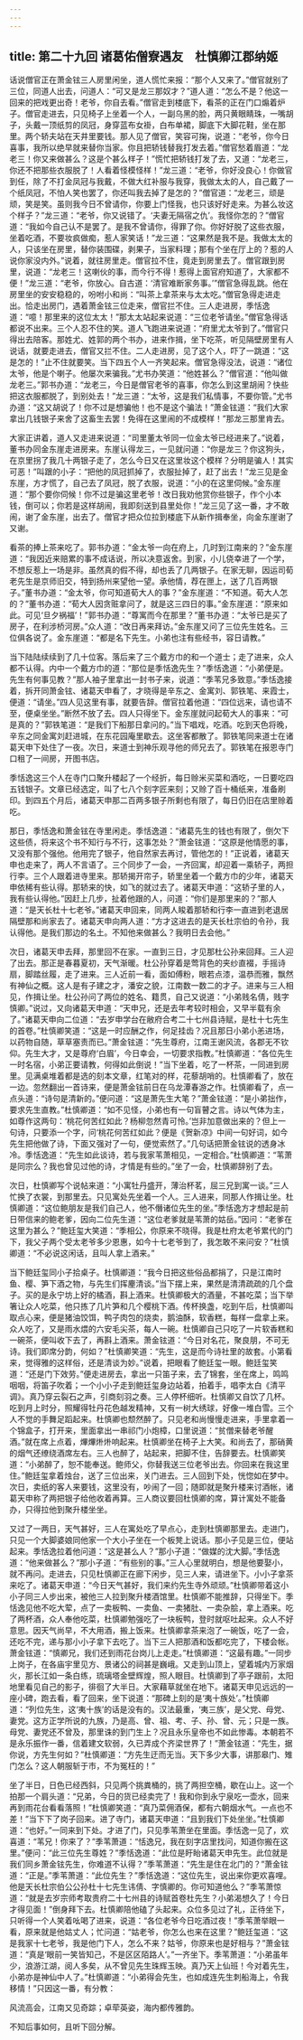 ```yaml
---
---
---
```

title: 第二十九回 诸葛佑僧寮遇友　杜慎卿江郡纳姬
---

话说僧官正在萧金铉三人房里闲坐，道人慌忙来报：“那个人又来了。”僧官就别了三位，同道人出去，问道人：“可又是龙三那奴才？”道人道：“怎么不是？他这一回来的把戏更出奇！老爷，你自去看。”僧官走到楼底下，看茶的正在门口煽着炉子。僧官走进去，只见椅子上坐着一个人，一副乌黑的脸，两只黄眼睛珠，一嘴胡子，头戴一顶纸剪的凤冠，身穿蓝布女褂，白布单裙，脚底下大脚花鞋，坐在那里。两个轿夫站在天井里要钱。那人见了僧官，笑容可掬，说道：“老爷，你今日喜事，我所以绝早就来替你当家。你且把轿钱替我打发去着。”僧官愁着眉道：“龙老三！你又来做甚么？这是个甚么样子！”慌忙把轿钱打发了去，又道：“龙老三，你还不把那些衣服脱了！人看着怪模怪样！”龙三道：“老爷，你好没良心！你做官到任，除了不打金凤冠与我戴，不做大红补服与我穿，我做太太的人，自己戴了一个纸凤冠，不怕人笑也罢了，你还叫我去掉了是怎的？”僧官道：“龙老三，顽是顽，笑是笑。虽则我今日不曾请你，你要上门怪我，也只该好好走来。为甚么妆这个样子？”龙三道：“老爷，你又说错了。‘夫妻无隔宿之仇’。我怪你怎的？”僧官道：“我如今自己认不是罢了。是我不曾请你，得罪了你。你好好脱了这些衣服，坐着吃酒，不要妆疯做痴，惹人家笑话！”龙三道：“这果然是我不是。我做太太的人，只该坐在房里，替你装围碟，剥果子，当家料理；那有个坐在厅上的？惹的人说你家没内外。”说着，就往房里走。僧官拉不住，竟走到房里去了。僧官跟到房里，说道：“龙老三！这喇伙的事，而今行不得！惹得上面官府知道了，大家都不便！”龙三道：“老爷，你放心。自古道：‘清官难断家务事。’”僧官急得乱跳。他在房里坐的安安稳稳的，吩咐小和尚：“叫茶上拿茶来与太太吃。”僧官急得走进走出。恰走出房门，遇着萧金铉三位走来，僧官拦不住。三人走进房，季恬逸道：“噫！那里来的这位太太！”那太太站起来说道：“三位老爷请坐。”僧官急得话都说不出来。三个人忍不住的笑。道人飞跑进来说道：“府里尤太爷到了。”僧官只得出去陪客。那姓尤、姓郭的两个书办，进来作揖，坐下吃茶，听见隔壁房里有人说话，就要走进去，僧官又拦不住。二人走进房，见了这个人，吓了一跳道：“这是怎的！”止不住就要笑。当下四五个人一齐笑起来。僧官急得没法，说道：“诸位太爷，他是个喇子。他屡次来骗我。”尤书办笑道：“他姓甚么？”僧官道：“他叫做龙老三。”郭书办道：“龙老三，今日是僧官老爷的喜事，你怎么到这里胡闹？快些把这衣服都脱了，到别处去！”龙三道：“太爷，这是我们私情事，不要你管。”尤书办道：“这又胡说了！你不过是想骗他！也不是这个骗法！”萧金铉道：“我们大家拿出几钱银子来舍了这畜生去罢！免得在这里闹的不成模样！”那龙三那里肯去。

大家正讲着，道人又走进来说道：“司里董太爷同一位金太爷已经进来了。”说着，董书办同金东崖走进房来。东崖认得龙三，一见就问道：“你是龙三？你这狗头，在京里拐了我几十两银子走了，怎么今日又在这里妆这个模样？分明是骗人！其实可恶！”叫跟的小子：“把他的凤冠抓掉了，衣服扯掉了，赶了出去！”龙三见是金东崖，方才慌了，自己去了凤冠，脱了衣服，说道：“小的在这里伺候。”金东崖道：“那个要你伺候！你不过是骗这里老爷！改日我劝他赏你些银子，作个小本钱，倒可以；你若是这样胡闹，我即刻送到县里处你！”龙三见了这一番，才不敢闹，谢了金东崖，出去了。僧官才把众位拉到楼底下从新作揖奉坐，向金东崖谢了又谢。

看茶的捧上茶来吃了。郭书办道：“金太爷一向在府上，几时到江南来的？”金东崖道：“我因近来赔累的事不成话说，所以决意返舍。到家，小儿侥幸进了一个学，不想反惹上一场是非。虽然真的假不得，却也丢了几两银子。在家无聊，因运司荀老先生是京师旧交，特到扬州来望他一望。承他情，荐在匣上，送了几百两银子。”董书办道：“金太爷，你可知道荀大人的事？”金东崖道：“不知道。荀大人怎的？”董书办道：“荀大人因贪赃拿问了，就是这三四日的事。”金东崖道：“原来如此。可见‘旦夕祸福’！”郭书办道：“尊寓而今在那里？”董书办道：“太爷已是买了房子，在利涉桥河房。”众人道：“改日再来拜访。”金东崖又问了三位先生姓名。三位俱各说了。金东崖道：“都是名下先生。小弟也注有些经书，容日请教。”

当下陆陆续续到了几十位客。落后来了三个戴方巾的和一个道士；走了进来，众人都不认得。内中一个戴方巾的道：“那位是季恬逸先生？”季恬逸道：“小弟便是。先生有何事见教？”那人袖子里拿出一封书子来，说道：“季苇兄多致意。”季恬逸接着，拆开同萧金铉、诸葛天申看了，才晓得是辛东之、金寓刘、郭铁笔、来霞士，便道：“请坐。”四人见这里有事，就要告辞。僧官拉着他道：“四位远来，请也请不至，便桌坐坐。”断然不放了去。四人只得坐下。金东崖就问起荀大人的事来：“可是真的？”郭铁笔道：“是我们下船那日拿问的。”当下唱戏，吃酒。吃到天色将晚，辛东之同金寓刘赶进城，在东花园庵里歇去。这坐客都散了。郭铁笔同来道士在诸葛天申下处住了一夜。次日，来道士到神乐观寻他的师兄去了。郭铁笔在报恩寺门口租了一间房，开图书店。

季恬逸这三个人在寺门口聚升楼起了一个经折，每日赊米买菜和酒吃，一日要吃四五钱银子。文章已经选定，叫了七八个刻字匠来刻；又赊了百十桶纸来，准备刷印。到四五个月后，诸葛天申那二百两多银子所剩也有限了，每日仍旧在店里赊着吃。

那日，季恬逸和萧金铉在寺里闲走。季恬逸道：“诸葛先生的钱也有限了，倒欠下这些债，将来这个书不知行与不行，这事怎处？”萧金铉道：“这原是他情愿的事，又没有那个强他。他用完了银子，他自然家去再讨，管他怎的！”正说着，诸葛天申也走来了，两人不言语了。三个同步了一会，一齐回寓，却迎着一乘轿子，两担行李。三个人跟着进寺里来。那轿揭开帘子，轿里坐着一个戴方巾的少年，诸葛天申依稀有些认得。那轿来的快，如飞的就过去了。诸葛天申道：“这轿子里的人，我有些认得他。”因赶上几步，扯着他跟的人，问道：“你们是那里来的？”那人道：“是天长杜十七老爷。”诸葛天申回来，同两人睃着那轿和行李一直进到老退居隔壁那和尚家去了。诸葛天申向两人道：“方才这进去的是天长杜宗伯的令孙，我认得他。是我们那边的名土。不知他来做甚么？我明日去会他。”

次日，诸葛天申去拜，那里回不在家。一直到三日，才见那杜公孙来回拜。三人迎了出去。那正是春暮夏初，天气渐暖。杜公孙穿着是莺背色的夹纱直裰，手摇诗扇，脚踏丝履，走了进来。三人近前一看，面如傅粉，眼若点漆，温恭而雅，飘然有神仙之概。这人是有子建之才，潘安之貌，江南数一数二的才子。进来与三人相见，作揖让坐。杜公孙问了两位的姓名、籍贯，自己又说道：“小弟贱名倩，贱字慎卿。”说过，又向诸葛天申道：“天申兄，还是去年考较时相会，又早半载有余了。”诸葛天申向二位道：“去岁申学台在敝府合考二十七州县诗赋，是杜十七先生的首卷。”杜慎卿笑道：“这是一时应酬之作，何足挂齿？况且那日小弟小恙进场，以药物自随，草草塞责而已。”萧金铉道：“先生尊府，江南王谢风流，各郡无不钦仰。先生大才，又是尊府‘白眉’，今日幸会，一切要求指教。”杜慎卿道：“各位先生一时名宿，小弟正要请教，何得如此倒说！”当下坐着，吃了一杯茶，一同进到房里。见满桌堆着都是选的刻本文章，红笔对的样，花藜胡哨的。杜慎卿看了，放在一边。忽然翻出一首诗来，便是萧金铉前日在乌龙潭春游之作。杜慎卿看了，点一点头道：“诗句是清新的。”便问道：“这是萧先生大笔？”萧金铉道：“是小弟拙作，要求先生直教。”杜慎卿道：“如不见怪，小弟也有一句盲瞽之言。诗以气体为主，如尊作这两句：‘桃花何苦红如此？杨柳忽然青可怜。’岂非加意做出来的？但上一句诗，只要添一个字，问‘桃花何苦红如此？便是《贺新凉》中间一句好词，如今先生把他做了诗，下面又强对了一句，便觉索然了。”几句话把萧金铉说的透身冰冷。季恬逸道：“先生如此谈诗，若与我家苇萧相见，一定相合。”杜慎卿道：“苇萧是同宗么？我也曾见过他的诗，才情是有些的。”坐了一会，杜慎卿辞别了去。

次日，杜慎卿写个说帖来道：“小寓牡丹盛开，薄治杯茗，屈三兄到寓一谈。”三人忙换了衣裳，到那里去。只见寓处先坐着一个人。三人进来，同那人作揖让坐。杜慎卿道：“这位鲍朋友是我们自己人，他不僭诸位先生的坐。”季恬逸方才想起是前日带信来的鲍老爹，因向二位先生道：“这位老爹就是苇萧的姑岳。”因问：“老爹在这里为甚么？”鲍廷玺大笑道：“季相公，你原来不晓得。我是杜府太老爷累代的门下，我父子两个受太老爷多少恩惠，如今十七老爷到了，我怎敢不来问安？”杜慎卿道：“不必说这闲话，且叫人拿上酒来。”

当下鲍廷玺同小子拾桌子。杜慎卿道：“我今日把这些俗品都捐了，只是江南时鱼、樱、笋下酒之物，与先生们挥麈清谈。”当下摆上来，果然是清清疏疏的几个盘子。买的是永宁坊上好的橘酒，斟上酒来。杜慎卿极大的酒量，不甚吃菜；当下举箸让众人吃菜，他只拣了几片笋和几个樱桃下酒。传杯换盏，吃到午后，杜慎卿叫取点心来，便是猪油饺饵，鸭子肉包的烧卖，鹅油酥，软香糕，每样一盘拿上来。众人吃了，又是雨水煨的六安毛尖茶，每人一碗。杜慎卿自己只吃了一片软香糕和一碗茶，便叫收下去了，再斟上酒来。萧金铉道：“今日对名花，聚良朋，不可无诗。我们即席分韵，何如？”杜慎卿笑道：“先生，这是而今诗社里的故套。小第看来，觉得雅的这样俗，还是清谈为妙。”说着，把眼看了鲍廷玺一眼。鲍廷玺笑道：“还是门下效劳。”便走进房去，拿出一只笛子来，去了锦套，坐在席上，鸣鸣咽咽，将笛子吹着；一个小小子走到鲍廷玺身边站着，拍着手，唱李太白《清平调》。真乃穿云裂石之声，引商刻羽之奏。三人停杯细听。杜慎卿又自饮了几杯。吃到月上时分，照耀得牡丹花色越发精神，又有一树大绣球，好像一堆白雪。三个人不觉的手舞足蹈起来。杜慎卿也颓然醉了。只见老和尚慢慢走进来，手里拿着一个锦盒子，打开来，里面拿出一串祁门小炮樟，口里说道：“贫僧来替老爷醒酒。”就在席上点着，熚熚烞烞响起来。杜慎卿坐在椅子上大笑。和尚去了，那硝黄的烟气还缭绕酒席左右。三人也醉了，站起来，把脚不住，告辞要去。杜慎卿笑道：“小弟醉了，恕不能奉送。鲍师父，你替我送三位老爷出去。你回来在我这里住。”鲍廷玺拿着烛台，送了三位出来，关门进去。三人回到下处，恍惚如在梦中。次日，卖纸的客人来要钱，这里没有，吵闹了一回；随即就是聚升楼来讨酒帐，诸葛天申称了两把银子给他收着再算。三人商议要回杜慎卿的席，算计寓处不能备办，只得拉他到聚升楼坐坐。

又过了一两日，天气甚好，三人在寓处吃了早点心，走到杜慎卿那里去。走进门，只见一个大脚婆娘同他家一个大小子坐在一个板凳上说话。那小子见是三位，便站起来。季恬逸拉着他问道：“这是甚么人？”那小子道：“做媒的沈大脚。”季恬逸道：“他来做甚么？”那小子道：“有些别的事。”三人心里就明白，想是他要娶小，就不再问。走进去，只见杜慎卿正在廊下闲步，见三人来，请进坐下。小小子拿茶来吃了。诸葛天申道：“今日天气甚好，我们来约先生寺外顽顽。”杜慎卿带着这小小子同三人步出来，被他三人拉到聚升楼酒馆里。杜慎卿不能推辞，只得坐下。季恬逸见他不吃大荤，点了一卖板鸭、一卖鱼、一卖猪肚、一卖杂脍，拿上酒来。吃了两杯酒，众人奉他吃菜，杜慎卿勉强吃了一块板鸭，登时就呕吐起来。众人不好意思。因天气尚早，不大用酒，搬上饭来。杜慎卿拿茶来泡了一碗饭，吃了一会，还吃不完，递与那小小子拿下去吃了。当下三人把那酒和饭都吃完了，下楼会帐。萧金铉道：“慎卿兄，我们还到雨花台岗儿上走走。”杜慎卿道：“这最有趣。”一同步上岗子，在各庙宇里见方、景诸公的祠甚是巍峨。又走到山顶上，望着城内万家烟火，那长江如一条白练，琉璃塔金壁辉煌，照人眼目。杜慎卿到了亭子跟前，太阳地里看见自己的影子，徘徊了大半日。大家藉草就坐在地下。诸葛天申见远远的一座小碑，跑去看，看了回来，坐下说道：“那碑上刻的是‘夷十族处’。”杜慎卿道：“列位先生，这‘夷十族’的话是没有的。汉法最重，‘夷三族’，是父党、母党、妻党。这方正学所说的九族，乃是高、曾、祖、考、子、孙、曾、元；只是一族。母党、妻党还不曾及，那里诛的到门生上？况且永乐皇帝也不如此惨毒。本朝若不是永乐振作一番，信着建文软弱，久已弄成个齐梁世界了！”萧金铉道：“先生，据你说，方先生何如？”杜慎卿道：“方先生迂而无当。天下多少大事，讲那皋门、雉门怎么？这人朝服斩于市，不为冤枉的！”

坐了半日，日色已经西斜，只见两个挑粪桶的，挑了两担空桶，歇在山上。这一个拍那一个肩头道：“兄弟，今日的货已经卖完了！我和你到永宁泉吃一壶水，回来再到雨花台看看落照！”杜慎卿笑道：“真乃菜佣酒保，都有六朝烟水气。一点也不差！”当下下了岗子回来。进了寺门，诸葛天申道：“且到我们下处坐坐。”杜慎卿道：“也好。”一同来到下处。才进了门，只见季苇萧坐在里面。季恬逸一见了，欢喜道：“苇兄！你来了？”季苇萧道：“恬逸兄，我在刻字店里找问，知道你搬在这里。”便问：“此三位先生尊姓？”季恬逸道：“此位是盱眙诸葛天申先生。此位就是我们同乡萧金铉先生，你难道不认得？”季苇萧道：“先生是住在北门的？”萧金铉道：“正是。”季苇萧道：“此位先生？”季恬逸道：“这位先生，说出来你更欢喜哩。他是天长杜宗伯公公孙杜十七先生讳倩、字慎卿的。你可知道他么？”季苇萧惊道：“就是去岁宗师考取贵府二十七州县的诗赋首卷杜先生？小弟渴想久了！今日才得见面！”倒身拜下去。杜慎卿陪他磕了头起来。众位多见过了礼，正待坐下，只听得一个人笑着吆喝了进来，说道：“各位老爷今日吃酒过夜！”季苇萧举眼一看，原来就是他姑丈人；忙问道：“姑老爷，你怎么也来在这里？”鲍廷玺道：“这是我家十七老爷，我是他门下人，怎么不来？姑爷，你原来也是好相与？”萧金铉道：“真是‘眼前一笑皆知己，不是区区陌路人’。”一齐坐下。季苇萧道：“小弟虽年少，浪游江湖，阅人多矣，从不曾见先生珠辉玉映。真乃天上仙班！今对着先生，小弟亦是神仙中人了。”杜慎卿道：“小弟得会先生，也如成连先生刺船海上，令我移情！”只因这一番，有分教：

风流高会，江南又见奇踪；卓荦英姿，海内都传雅韵。

不知后事如何，且听下回分解。


